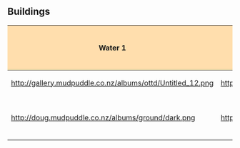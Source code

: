 == Buildings ==
{| border=2
!style="background:#ffdead;" |Water 1
!style="background:#ffdead;" |Water 2
!style="background:#ffdead;" |Bare
!style="background:#ffdead;" |Concrete
!style="background:#ffdead;" |Stone
!style="background:#ffdead;" |Remodeled by
!style="background:#ffdead;" |Source File
!style="background:#ffdead;" |Game Graphics
!style="background:#ffdead;" |Date Last Updated
|-
|http://gallery.mudpuddle.co.nz/albums/ottd/Untitled_12.png
|http://gallery.mudpuddle.co.nz/albums/ottd/4061_G.png
|http://gallery.mudpuddle.co.nz/albums/ottd/3924_G.png
|http://gallery.mudpuddle.co.nz/albums/ottd/1420_G.png
|http://gallery.mudpuddle.co.nz/albums/ottd/4042_G.png
|N/A
|N/A
|N/A
|
|-
|http://doug.mudpuddle.co.nz/albums/ground/dark.png
|http://doug.mudpuddle.co.nz/albums/ground/light.png
|http://doug.mudpuddle.co.nz/albums/ground/dirt.png
|http://doug.mudpuddle.co.nz/albums/ground/concrete.png
|
|Doug Ollivier (Alltaken)
|
|
|9/7/05
|}